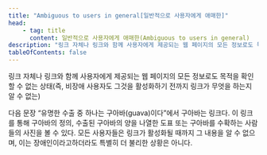 ```yaml
---
title: "Ambiguous to users in general[일반적으로 사용자에게 애매한]"
head:
    - tag: title
      content: 일반적으로 사용자에게 애매한(Ambiguous to users in general)
description: "링크 자체나 링크와 함께 사용자에게 제공되는 웹 페이지의 모든 정보로도 목적을 확인할 수 없는 상태(즉, 비장애 사용자도 그것을 활성화하기 전까지 링크가 무엇을 하는지 알 수 없는)"
tableOfContents: false
---
```



링크 자체나 링크와 함께 사용자에게 제공되는 웹 페이지의 모든 정보로도 목적을 확인할 수 없는 상태(즉, 비장애 사용자도 그것을 활성화하기 전까지 링크가 무엇을 하는지 알 수 없는)

<Card title="예제" icon="open-book">
다음 문장 “유명한 수출 중 하나는 구아바(guava)이다”에서 구아바는 링크다. 이 링크를 통해 구아바의 정의, 수출된 구아바의 양을 나열한 도표 또는 구아바를 수확하는 사람들의 사진을 볼 수 있다. 모든 사용자들은 링크가 활성화될 때까지 그 내용을 알 수 없으며, 이는 장애인이라고하더라도 특별히 더 불리한 상황은 아니다.
</Card>
